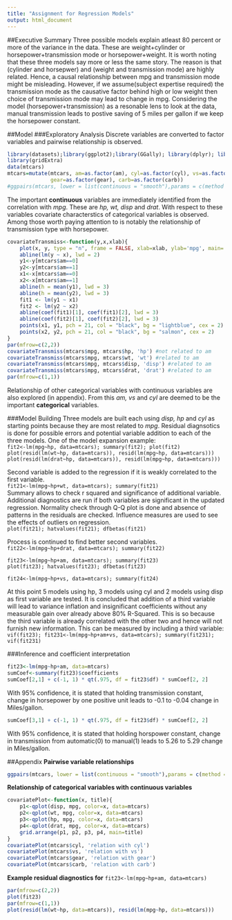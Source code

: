```yaml
---
title: "Assignment for Regression Models"
output: html_document
---
```

##Executive Summary
Three possible models explain atleast 80 percent or more of the variance in the data. These are weight+cylinder or horsepower+transmission mode or horsepower+weight. It is worth noting that these three models say more or less the same story. The reason is that (cylinder and horsepwer) and (weight and transmission mode) are highly related. Hence, a causal relationship between mpg and transmission mode might be misleading. However, if we assume(subject expertise required) the transmission mode as the causative factor behind high or low weight then choice of transmission mode may lead to change in mpg. Considering the model (horsepower+transmission) as a resonable lens to look at the data, manual transmission leads to postive saving of 5 miles per gallon if we keep the horsepower constant.

##Model
###Exploratory Analysis
Discrete variables are converted to factor variables and pairwise relationship is observed.
```r
library(datasets);library(ggplot2);library(GGally); library(dplyr); library(car)
library(gridExtra)
data(mtcars)
mtcars=mutate(mtcars, am=as.factor(am), cyl=as.factor(cyl), vs=as.factor(vs),
              gear=as.factor(gear), carb=as.factor(carb))
#ggpairs(mtcars, lower = list(continuous = "smooth"),params = c(method = "loess"))
```
The important **continuous** variables are immediately identified from the correlation with *mpg*. These are *hp, wt, disp* and *drat*. With respect to these variables covariate characterstics of categorical variables is observed. Among those worth paying attention to is notably the relationship of transmission type with horsepower.  
```r
covariateTransmiss<-function(y,x,xlab){
    plot(x, y, type = "n", frame = FALSE, xlab=xlab, ylab='mpg', main='relation with am')
    abline(lm(y ~ x), lwd = 2)
    y1<-y[mtcars$am==0]
    y2<-y[mtcars$am==1]
    x1<-x[mtcars$am==0]
    x2<-x[mtcars$am==1]
    abline(h = mean(y1), lwd = 3)
    abline(h = mean(y2), lwd = 3)
    fit1 <- lm(y1 ~ x1)
    fit2 <- lm(y2 ~ x2)
    abline(coef(fit1)[1], coef(fit1)[2], lwd = 3)
    abline(coef(fit2)[1], coef(fit2)[2], lwd = 3)
    points(x1, y1, pch = 21, col = "black", bg = "lightblue", cex = 2)
    points(x2, y2, pch = 21, col = "black", bg = "salmon", cex = 2)
}
par(mfrow=c(2,2))
covariateTransmiss(mtcars$mpg, mtcars$hp, 'hp') #not related to am
covariateTransmiss(mtcars$mpg, mtcars$wt, 'wt') #related to am
covariateTransmiss(mtcars$mpg, mtcars$disp, 'disp') #related to am
covariateTransmiss(mtcars$mpg, mtcars$drat, 'drat') #related to am
par(mfrow=c(1,1))
```
  
Relationship of other categorical variables with continuous variables are also explored (in appendix). From this *am, vs* and *cyl* are deemed to be the important **categorical** variables.

###Model Building
Three models are built each using *disp, hp* and *cyl* as starting points because they are most related to *mpg*. Residual diagnsotics is done for possible errors and potential variable addition to each of the three models. One of the model expansion example:  
`fit2<-lm(mpg~hp, data=mtcars); summary(fit2); plot(fit2)`  
`plot(resid(lm(wt~hp, data=mtcars)), resid(lm(mpg~hp, data=mtcars)))`  
`plot(resid(lm(drat~hp, data=mtcars)), resid(lm(mpg~hp, data=mtcars)))`  

Second variable is added to the regression if it is weakly correlated to the first variable.  
`fit21<-lm(mpg~hp+wt, data=mtcars); summary(fit21)`  
Summary allows to check r squared and significance of additional variable. Additional diagnostics are run if both variables are significant in the updated regression. Normality check through Q-Q plot is done and absence of patterns in the residuals are checked. Influence measures are used to see the effects of outliers on regression.  
`plot(fit21); hatvalues(fit21); dfbetas(fit21)`  

Process is continued to find better second variables.  
`fit22<-lm(mpg~hp+drat, data=mtcars); summary(fit22)`  

`fit23<-lm(mpg~hp+am, data=mtcars); summary(fit23)`  
`plot(fit23); hatvalues(fit23); dfbetas(fit23)`  

`fit24<-lm(mpg~hp+vs, data=mtcars); summary(fit24)`  

At this point 5 models using hp, 3 models using cyl and 2 models using disp as first variable are tested. It is concluded that addition of a third variable will lead to variance inflation and insignificant coefficients without any measurable gain over already above 80% R-Squared. This is so because the third variable is already correlated with the other two and hence will not furnish new information. This can be measured by including a third variable: `vif(fit23); fit231<-lm(mpg~hp+am+vs, data=mtcars); summary(fit231); vif(fit231)`

###Inference and coefficient interpretation

```r
fit23<-lm(mpg~hp+am, data=mtcars)
sumCoef<-summary(fit23)$coefficients
sumCoef[2,1] + c(-1, 1) * qt(.975, df = fit23$df) * sumCoef[2, 2]
```
With 95% confidence, it is stated that holding transmission constant, change in horsepower by one positive unit leads to -0.1 to -0.04 change in Miles/gallon.
```r
sumCoef[3,1] + c(-1, 1) * qt(.975, df = fit23$df) * sumCoef[2, 2]
```
With 95% confidence, it is stated that holding horspower constant, change in transmission from automatic(0) to manual(1) leads to 5.26 to 5.29 change in Miles/gallon.  

##Appendix
**Pairwise variable relationships**  
```r
ggpairs(mtcars, lower = list(continuous = "smooth"),params = c(method = "loess"))
```
**Relationship of categorical variables with continuous variables**  
```r
covariatePlot<-function(x, title){
    p1<-qplot(disp, mpg, color=x, data=mtcars)
    p2<-qplot(wt, mpg, color=x, data=mtcars)
    p3<-qplot(hp, mpg, color=x, data=mtcars)
    p4<-qplot(drat, mpg, color=x, data=mtcars)
    grid.arrange(p1, p2, p3, p4, main=title)
}
covariatePlot(mtcars$cyl, 'relation with cyl')
covariatePlot(mtcars$vs, 'relation with vs')
covariatePlot(mtcars$gear, 'relation with gear')
covariatePlot(mtcars$carb, 'relation with carb')
```
  
**Example residual diagnostics for** `fit23<-lm(mpg~hp+am, data=mtcars)`  
```r
par(mfrow=c(2,2))
plot(fit23)
par(mfrow=c(1,1))
plot(resid(lm(wt~hp, data=mtcars)), resid(lm(mpg~hp, data=mtcars)))
```